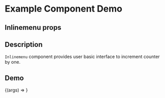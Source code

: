 
<Meta title="Example/Inlinemenu" component={Inlinemenu} />

# Example Component Demo

## Inlinemenu props
<Props of={Inlinemenu} />

## Description

`Inlinemenu` component provides user basic interface to increment counter by one.

## Demo

<Canvas>
  <Story name="Example Inlinemenu">
    {(args) => <Inlinemenu {...args} />}
  </Story>
</Canvas>